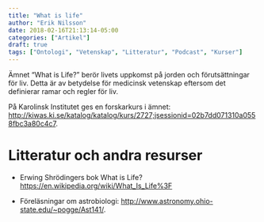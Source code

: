 ```yaml
---
title: "What is life"
author: "Erik Nilsson"
date: 2018-02-16T21:13:14-05:00
categories: ["Artikel"]
draft: true
tags: ["Ontologi", "Vetenskap", "Litteratur", "Podcast", "Kurser"]
---
```


Ämnet "What is Life?" berör livets uppkomst på jorden och förutsättningar för liv. Detta är av betydelse för medicinsk vetenskap eftersom det definierar ramar och regler för liv. 

På Karolinsk Institutet ges en forskarkurs i ämnet: <http://kiwas.ki.se/katalog/katalog/kurs/2727;jsessionid=02b7dd071310a0558fbc3a80c4c7>.

# Litteratur och andra resurser

- Erwing Shrödingers bok  What is Life? <https://en.wikipedia.org/wiki/What_Is_Life%3F>

- Föreläsningar om astrobiologi: <http://www.astronomy.ohio-state.edu/~pogge/Ast141/>.

